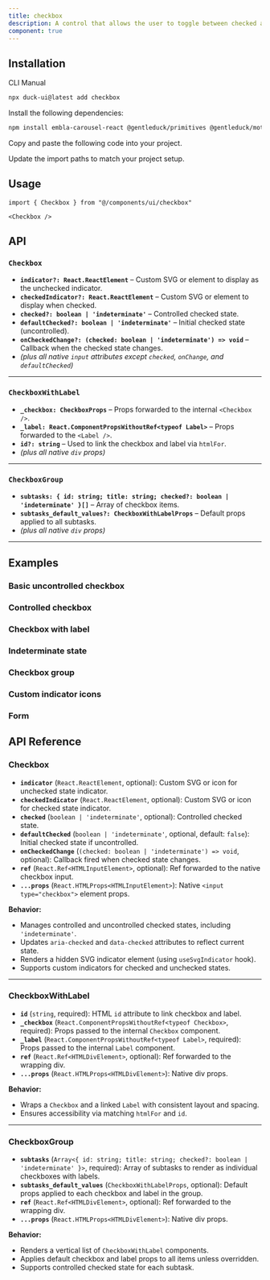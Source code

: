 ```yaml
---
title: checkbox
description: A control that allows the user to toggle between checked and not checked.
component: true
---
```


<ComponentPreview name="checkbox-1" description="A checkbox" />

## Installation

<Tabs defaultValue="cli">

<TabsList>
  <TabsTrigger value="cli">CLI</TabsTrigger>
  <TabsTrigger value="manual">Manual</TabsTrigger>
</TabsList>
<TabsContent value="cli">

```bash
npx duck-ui@latest add checkbox
````

</TabsContent>

<TabsContent value="manual">

<Steps>

<Step>Install the following dependencies:</Step>

```bash
npm install embla-carousel-react @gentleduck/primitives @gentleduck/motion @gentleduck/libs
```

<Step>Copy and paste the following code into your project.</Step>

<ComponentSource name="checkbox" title="components/ui/checkbox.tsx" />

<Step>Update the import paths to match your project setup.</Step>

</Steps>

</TabsContent>

</Tabs>

## Usage

```tsx
import { Checkbox } from "@/components/ui/checkbox"
```

```tsx
<Checkbox />
```

## API

### `Checkbox`

* **`indicator?: React.ReactElement`** – Custom SVG or element to display as the unchecked indicator.
* **`checkedIndicator?: React.ReactElement`** – Custom SVG or element to display when checked.
* **`checked?: boolean | 'indeterminate'`** – Controlled checked state.
* **`defaultChecked?: boolean | 'indeterminate'`** – Initial checked state (uncontrolled).
* **`onCheckedChange?: (checked: boolean | 'indeterminate') => void`** – Callback when the checked state changes.
* *(plus all native `input` attributes except `checked`, `onChange`, and `defaultChecked`)*

---

### `CheckboxWithLabel`

* **`_checkbox: CheckboxProps`** – Props forwarded to the internal `<Checkbox />`.
* **`_label: React.ComponentPropsWithoutRef<typeof Label>`** – Props forwarded to the `<Label />`.
* **`id?: string`** – Used to link the checkbox and label via `htmlFor`.
* *(plus all native `div` props)*

---

### `CheckboxGroup`

* **`subtasks: { id: string; title: string; checked?: boolean | 'indeterminate' }[]`** – Array of checkbox items.
* **`subtasks_default_values?: CheckboxWithLabelProps`** – Default props applied to all subtasks.
* *(plus all native `div` props)*

---

## Examples

### Basic uncontrolled checkbox
<ComponentPreview name="checkbox-2" />

### Controlled checkbox

<ComponentPreview name="checkbox-3" />

### Checkbox with label

<ComponentPreview name="checkbox-4" />

### Indeterminate state

<ComponentPreview name="checkbox-5" />

###  Checkbox group

<ComponentPreview name="checkbox-6" />

### Custom indicator icons

<ComponentPreview name="checkbox-7" />

### Form

<ComponentPreview name="checkbox-8" />

## API Reference

### **Checkbox**

* **`indicator`** (`React.ReactElement`, optional): Custom SVG or icon for unchecked state indicator.
* **`checkedIndicator`** (`React.ReactElement`, optional): Custom SVG or icon for checked state indicator.
* **`checked`** (`boolean | 'indeterminate'`, optional): Controlled checked state.
* **`defaultChecked`** (`boolean | 'indeterminate'`, optional, default: `false`): Initial checked state if uncontrolled.
* **`onCheckedChange`** (`(checked: boolean | 'indeterminate') => void`, optional): Callback fired when checked state changes.
* **`ref`** (`React.Ref<HTMLInputElement>`, optional): Ref forwarded to the native checkbox input.
* **`...props`** (`React.HTMLProps<HTMLInputElement>`): Native `<input type="checkbox">` element props.

**Behavior:**

* Manages controlled and uncontrolled checked states, including `'indeterminate'`.
* Updates `aria-checked` and `data-checked` attributes to reflect current state.
* Renders a hidden SVG indicator element (using `useSvgIndicator` hook).
* Supports custom indicators for checked and unchecked states.

---

### **CheckboxWithLabel**

* **`id`** (`string`, required): HTML `id` attribute to link checkbox and label.
* **`_checkbox`** (`React.ComponentPropsWithoutRef<typeof Checkbox>`, required): Props passed to the internal `Checkbox` component.
* **`_label`** (`React.ComponentPropsWithoutRef<typeof Label>`, required): Props passed to the internal `Label` component.
* **`ref`** (`React.Ref<HTMLDivElement>`, optional): Ref forwarded to the wrapping div.
* **`...props`** (`React.HTMLProps<HTMLDivElement>`): Native div props.

**Behavior:**

* Wraps a `Checkbox` and a linked `Label` with consistent layout and spacing.
* Ensures accessibility via matching `htmlFor` and `id`.

---

### **CheckboxGroup**

* **`subtasks`** (`Array<{ id: string; title: string; checked?: boolean | 'indeterminate' }>`, required): Array of subtasks to render as individual checkboxes with labels.
* **`subtasks_default_values`** (`CheckboxWithLabelProps`, optional): Default props applied to each checkbox and label in the group.
* **`ref`** (`React.Ref<HTMLDivElement>`, optional): Ref forwarded to the wrapping div.
* **`...props`** (`React.HTMLProps<HTMLDivElement>`): Native div props.

**Behavior:**

* Renders a vertical list of `CheckboxWithLabel` components.
* Applies default checkbox and label props to all items unless overridden.
* Supports controlled checked state for each subtask.

